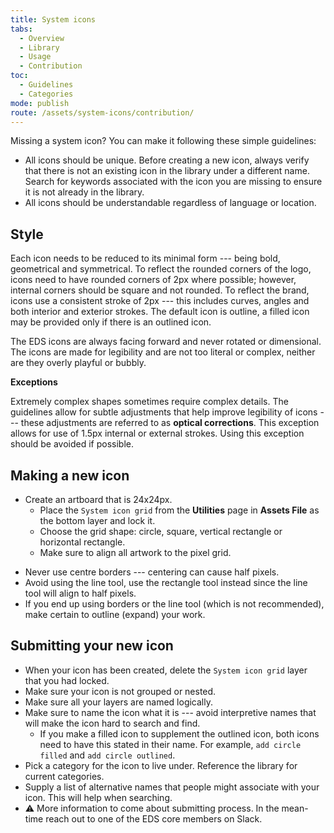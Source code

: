```yaml
---
title: System icons
tabs:
  - Overview
  - Library
  - Usage
  - Contribution
toc:
  - Guidelines
  - Categories
mode: publish
route: /assets/system-icons/contribution/
---
```


Missing a system icon? You can make it following these simple guidelines:

- All icons should be unique. Before creating a new icon, always verify that there is not an existing icon in the library under a different name. Search for keywords associated with the icon you are missing to ensure it is not already in the library.
- All icons should be understandable regardless of language or location.

## Style

Each icon needs to be reduced to its minimal form --- being bold, geometrical and symmetrical. To reflect the rounded corners of the logo, icons need to have rounded corners of 2px where possible; however, internal corners should be square and not rounded. To reflect the brand, icons use a consistent stroke of 2px --- this includes curves, angles and both interior and exterior strokes. The default icon is outline, a filled icon may be provided only if there is an outlined icon.

The EDS icons are always facing forward and never rotated or dimensional. The icons are made for legibility and are not too literal or complex, neither are they overly playful or bubbly.

**Exceptions**

Extremely complex shapes sometimes require complex details. The guidelines allow for subtle adjustments that help improve legibility of icons --- these adjustments are referred to as **optical corrections**. This exception allows for use of 1.5px internal or external strokes. Using this exception should be avoided if possible.

## Making a new icon

- Create an artboard that is 24x24px.
  - Place the `System icon grid` from the **Utilities** page in **Assets File** as the bottom layer and lock it.
  - Choose the grid shape: circle, square, vertical rectangle or horizontal rectangle.
  - Make sure to align all artwork to the pixel grid.

* Never use centre borders --- centering can cause half pixels.
* Avoid using the line tool, use the rectangle tool instead since the line tool will align to half pixels.
* If you end up using borders or the line tool (which is not recommended), make certain to outline (expand) your work.

## Submitting your new icon

- When your icon has been created, delete the `System icon grid` layer that you had locked.
- Make sure your icon is not grouped or nested.
- Make sure all your layers are named logically.
- Make sure to name the icon what it is --- avoid interpretive names that will make the icon hard to search and find.
  - If you make a filled icon to supplement the outlined icon, both icons need to have this stated in their name. For example, `add circle filled` and `add circle outlined`.
- Pick a category for the icon to live under. Reference the library for current categories.
- Supply a list of alternative names that people might associate with your icon. This will help when searching.
- :warning: More information to come about submitting process. In the mean-time reach out to one of the EDS core members on Slack.
